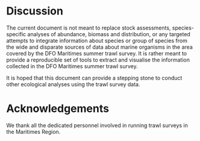 # Discussion
The current document is not meant to replace stock assessments, species-specific analyses of abundance, biomass and distribution, or any targeted attempts to integrate information about species or group of species from the wide and disparate sources of data about marine organisms in the area covered by the DFO Maritimes summer trawl survey. It is rather meant to provide a reproducible set of tools to extract and visualise the information collected in the DFO Maritimes summer trawl survey.

It is hoped that this document can provide a stepping stone to conduct other ecological analyses using the trawl survey data.

# Acknowledgements
We thank all the dedicated personnel involved in running trawl surveys in the Maritimes Region.